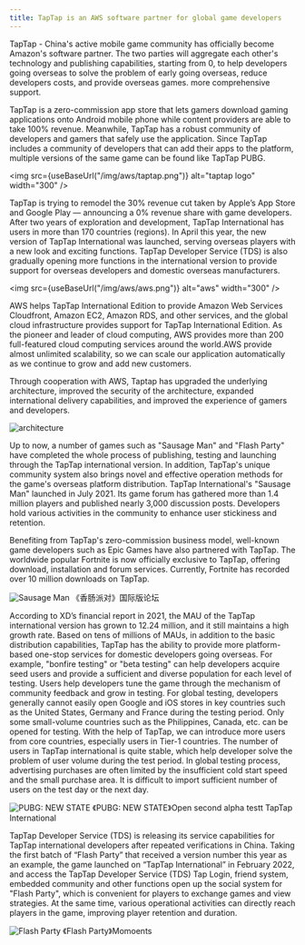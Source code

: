 ```yaml
---
title: TapTap is an AWS software partner for global game developers
---
```



TapTap - China's active mobile game community has officially become Amazon's software partner. The two parties will aggregate each other's technology and publishing capabilities, starting from 0, to help developers going overseas to solve the problem of early going overseas, reduce developers costs, and provide overseas games. more comprehensive support. 

TapTap is a zero-commission app store that lets gamers download gaming applications onto Android mobile phone while content providers are able to take 100% revenue. Meanwhile, TapTap has a robust community of developers and gamers that safely use the application. Since TapTap includes a community of developers that can add their apps to the platform, multiple versions of the same game can be found like TapTap PUBG.

<img src={useBaseUrl("/img/aws/taptap.png")} alt="taptap logo" width="300" />

TapTap is trying to remodel the 30% revenue cut taken by Apple’s App Store and Google Play — announcing a 0% revenue share with game developers. After two years of exploration and development, TapTap International has users in more than 170 countries (regions). In April this year, the new version of TapTap International was launched, serving overseas players with a new look and exciting functions. TapTap Developer Service (TDS) is also gradually opening more functions in the international version to provide support for overseas developers and domestic overseas manufacturers.

<img src={useBaseUrl("/img/aws/aws.png")} alt="aws" width="300" />

AWS helps TapTap International Edition to provide Amazon Web Services Cloudfront, Amazon EC2, Amazon RDS, and other services, and the global cloud infrastructure provides support for TapTap International Edition. As the pioneer and leader of cloud computing, AWS provides more than 200 full-featured cloud computing services around the world.AWS provide almost unlimited scalability, so we can scale our application automatically as we continue to grow and add new customers.

Through cooperation with AWS, Taptap has upgraded the underlying architecture, improved the security of the architecture, expanded international delivery capabilities, and improved the experience of gamers and developers.

![architecture](/img/aws/architecture.png)

Up to now, a number of games such as "Sausage Man" and "Flash Party" have completed the whole process of publishing, testing and launching through the TapTap international version. In addition, TapTap's unique community system also brings novel and effective operation methods for the game's overseas platform distribution. TapTap International's "Sausage Man" launched in July 2021. Its game forum has gathered more than 1.4 million players and published nearly 3,000 discussion posts. Developers hold various activities in the community to enhance user stickiness and retention.

Benefiting from TapTap's zero-commission business model, well-known game developers such as Epic Games have also partnered with TapTap. The worldwide popular Fortnite is now officially exclusive to TapTap, offering download, installation and forum services. Currently, Fortnite has recorded over 10 million downloads on TapTap.

![Sausage Man](/img/aws/sausage-man.png)
《香肠派对》国际版论坛

According to XD’s financial report in 2021, the MAU of the TapTap international version has grown to 12.24 million, and it still maintains a high growth rate. Based on tens of millions of MAUs, in addition to the basic distribution capabilities, TapTap has the ability to provide more platform-based one-stop services for domestic developers going overseas. For example, "bonfire testing" or "beta testing" can help developers acquire seed users and provide a sufficient and diverse population for each level of testing. Users help developers tune the game through the mechanism of community feedback and grow in testing. For global testing, developers generally cannot easily open Google and iOS stores in key countries such as the United States, Germany and France during the testing period. Only some small-volume countries such as the Philippines, Canada, etc. can be opened for testing. With the help of TapTap, we can introduce more users from core countries, especially users in Tier-1 countries. The number of users in TapTap international is quite stable, which help developer solve the problem of user volume during the test period. In global testing process, advertising purchases are often limited by the insufficient cold start speed and the small purchase area. It is difficult to import sufficient number of users on the test day or the next day.

![PUBG: NEW STATE](/img/aws/pubg.png)
《PUBG: NEW STATE》Open second alpha testt TapTap International

TapTap Developer Service (TDS) is releasing its service capabilities for TapTap international developers after repeated verifications in China. Taking the first batch of “Flash Party” that received a version number this year  as an example, the game launched on “TapTap International” in February 2022, and access the TapTap Developer Service (TDS) Tap Login, friend system, embedded community and other functions open up the social system for "Flash Party", which is convenient for players to exchange games and view strategies. At the same time, various operational activities can directly reach players in the game, improving player retention and duration.

![Flash Party](/img/aws/flash-party.png)
《Flash Party》Momoents
